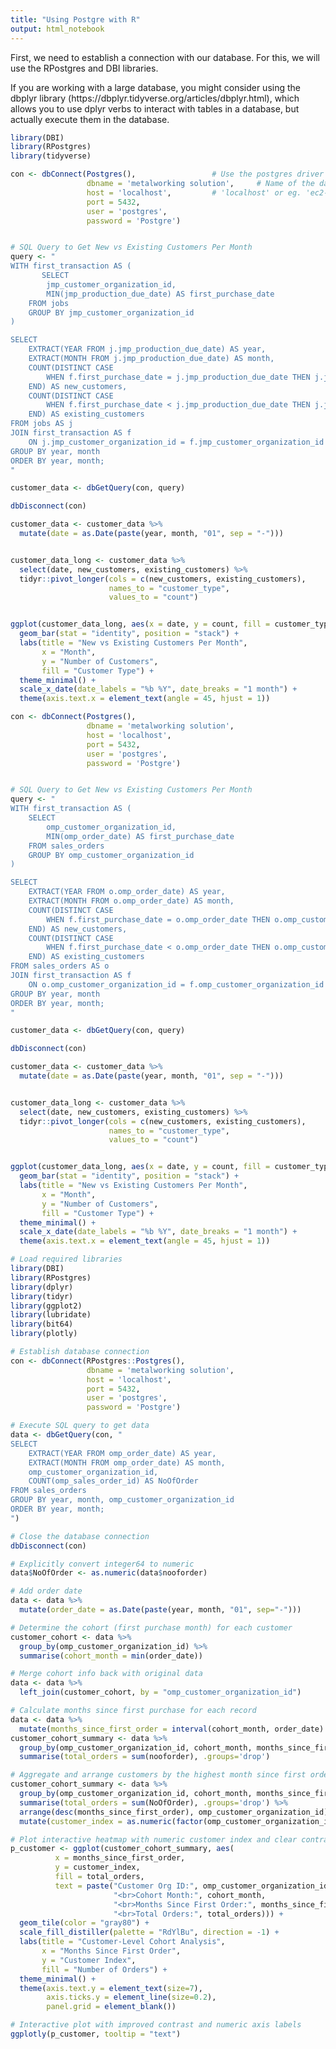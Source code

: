 ```yaml
---
title: "Using Postgre with R"
output: html_notebook
---
```


First, we need to establish a connection with our database. For this, we will use the RPostgres and DBI libraries.

If you are working with a large database, you might consider using the dbplyr library (https://dbplyr.tidyverse.org/articles/dbplyr.html), which allows you to use dplyr verbs to interact with tables in a database, but actually execute them in the database.

```r
library(DBI)
library(RPostgres)
library(tidyverse)
```


```r
con <- dbConnect(Postgres(),                 # Use the postgres driver
                 dbname = 'metalworking solution',     # Name of the database we want to connect to
                 host = 'localhost',         # 'localhost' or eg. 'ec2-54-83-201-96.compute-1.amazonaws.com'
                 port = 5432, 
                 user = 'postgres',
                 password = 'Postgre')


# SQL Query to Get New vs Existing Customers Per Month
query <- "
WITH first_transaction AS (
       SELECT 
        jmp_customer_organization_id,
        MIN(jmp_production_due_date) AS first_purchase_date
    FROM jobs
    GROUP BY jmp_customer_organization_id
)

SELECT 
    EXTRACT(YEAR FROM j.jmp_production_due_date) AS year,
    EXTRACT(MONTH FROM j.jmp_production_due_date) AS month,
    COUNT(DISTINCT CASE 
        WHEN f.first_purchase_date = j.jmp_production_due_date THEN j.jmp_customer_organization_id
    END) AS new_customers,
    COUNT(DISTINCT CASE 
        WHEN f.first_purchase_date < j.jmp_production_due_date THEN j.jmp_customer_organization_id
    END) AS existing_customers
FROM jobs AS j
JOIN first_transaction AS f 
    ON j.jmp_customer_organization_id = f.jmp_customer_organization_id
GROUP BY year, month
ORDER BY year, month;
"

customer_data <- dbGetQuery(con, query)

dbDisconnect(con)

customer_data <- customer_data %>%
  mutate(date = as.Date(paste(year, month, "01", sep = "-")))


customer_data_long <- customer_data %>%
  select(date, new_customers, existing_customers) %>%
  tidyr::pivot_longer(cols = c(new_customers, existing_customers), 
                      names_to = "customer_type", 
                      values_to = "count")


ggplot(customer_data_long, aes(x = date, y = count, fill = customer_type)) +
  geom_bar(stat = "identity", position = "stack") +
  labs(title = "New vs Existing Customers Per Month",
       x = "Month",
       y = "Number of Customers",
       fill = "Customer Type") +
  theme_minimal() +
  scale_x_date(date_labels = "%b %Y", date_breaks = "1 month") +
  theme(axis.text.x = element_text(angle = 45, hjust = 1))

```
```r
con <- dbConnect(Postgres(),                 
                 dbname = 'metalworking solution',    
                 host = 'localhost',         
                 port = 5432, 
                 user = 'postgres',
                 password = 'Postgre')


# SQL Query to Get New vs Existing Customers Per Month
query <- "
WITH first_transaction AS (
    SELECT 
        omp_customer_organization_id,
        MIN(omp_order_date) AS first_purchase_date
    FROM sales_orders
    GROUP BY omp_customer_organization_id
)

SELECT 
    EXTRACT(YEAR FROM o.omp_order_date) AS year,
    EXTRACT(MONTH FROM o.omp_order_date) AS month,
    COUNT(DISTINCT CASE 
        WHEN f.first_purchase_date = o.omp_order_date THEN o.omp_customer_organization_id
    END) AS new_customers,
    COUNT(DISTINCT CASE 
        WHEN f.first_purchase_date < o.omp_order_date THEN o.omp_customer_organization_id
    END) AS existing_customers
FROM sales_orders AS o
JOIN first_transaction AS f 
    ON o.omp_customer_organization_id = f.omp_customer_organization_id
GROUP BY year, month
ORDER BY year, month;
"

customer_data <- dbGetQuery(con, query)

dbDisconnect(con)

customer_data <- customer_data %>%
  mutate(date = as.Date(paste(year, month, "01", sep = "-")))


customer_data_long <- customer_data %>%
  select(date, new_customers, existing_customers) %>%
  tidyr::pivot_longer(cols = c(new_customers, existing_customers), 
                      names_to = "customer_type", 
                      values_to = "count")


ggplot(customer_data_long, aes(x = date, y = count, fill = customer_type)) +
  geom_bar(stat = "identity", position = "stack") +
  labs(title = "New vs Existing Customers Per Month",
       x = "Month",
       y = "Number of Customers",
       fill = "Customer Type") +
  theme_minimal() +
  scale_x_date(date_labels = "%b %Y", date_breaks = "1 month") +
  theme(axis.text.x = element_text(angle = 45, hjust = 1))
```
```r
# Load required libraries
library(DBI)
library(RPostgres)
library(dplyr)
library(tidyr)
library(ggplot2)
library(lubridate)
library(bit64)
library(plotly)

# Establish database connection
con <- dbConnect(RPostgres::Postgres(),
                 dbname = 'metalworking solution',
                 host = 'localhost',
                 port = 5432, 
                 user = 'postgres',
                 password = 'Postgre')

# Execute SQL query to get data
data <- dbGetQuery(con, "
SELECT  
    EXTRACT(YEAR FROM omp_order_date) AS year,
    EXTRACT(MONTH FROM omp_order_date) AS month, 
    omp_customer_organization_id, 
    COUNT(omp_sales_order_id) AS NoOfOrder 
FROM sales_orders
GROUP BY year, month, omp_customer_organization_id
ORDER BY year, month;
")

# Close the database connection
dbDisconnect(con)

# Explicitly convert integer64 to numeric
data$NoOfOrder <- as.numeric(data$nooforder)

# Add order date
data <- data %>%
  mutate(order_date = as.Date(paste(year, month, "01", sep="-")))

# Determine the cohort (first purchase month) for each customer
customer_cohort <- data %>%
  group_by(omp_customer_organization_id) %>%
  summarise(cohort_month = min(order_date))

# Merge cohort info back with original data
data <- data %>%
  left_join(customer_cohort, by = "omp_customer_organization_id")

# Calculate months since first purchase for each record
data <- data %>%
  mutate(months_since_first_order = interval(cohort_month, order_date) %/% months(1))
customer_cohort_summary <- data %>%
  group_by(omp_customer_organization_id, cohort_month, months_since_first_order) %>%
  summarise(total_orders = sum(nooforder), .groups='drop')

# Aggregate and arrange customers by the highest month since first order
customer_cohort_summary <- data %>%
  group_by(omp_customer_organization_id, cohort_month, months_since_first_order) %>%
  summarise(total_orders = sum(NoOfOrder), .groups='drop') %>%
  arrange(desc(months_since_first_order), omp_customer_organization_id) %>%
  mutate(customer_index = as.numeric(factor(omp_customer_organization_id, levels = unique(omp_customer_organization_id))))

# Plot interactive heatmap with numeric customer index and clear contrast colors
p_customer <- ggplot(customer_cohort_summary, aes(
          x = months_since_first_order, 
          y = customer_index, 
          fill = total_orders,
          text = paste("Customer Org ID:", omp_customer_organization_id,
                       "<br>Cohort Month:", cohort_month,
                       "<br>Months Since First Order:", months_since_first_order,
                       "<br>Total Orders:", total_orders))) +
  geom_tile(color = "gray80") +
  scale_fill_distiller(palette = "RdYlBu", direction = -1) +
  labs(title = "Customer-Level Cohort Analysis",
       x = "Months Since First Order",
       y = "Customer Index",
       fill = "Number of Orders") +
  theme_minimal() +
  theme(axis.text.y = element_text(size=7), 
        axis.ticks.y = element_line(size=0.2),
        panel.grid = element_blank())

# Interactive plot with improved contrast and numeric axis labels
ggplotly(p_customer, tooltip = "text")
```


